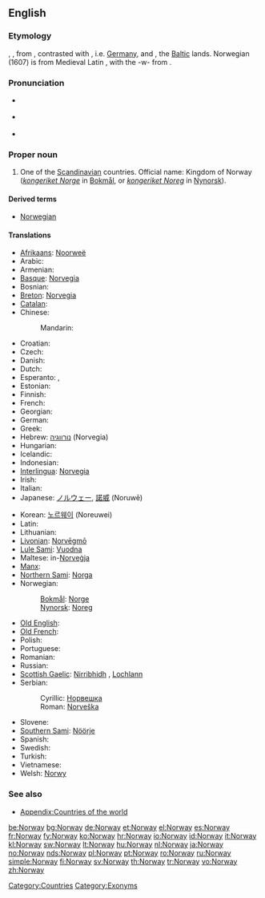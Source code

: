 ==English==
{{wikipedia}}

===Etymology===
{{etyl|ang}} {{term|Norweg|lang=ang}}, {{term|Norþweg|lang=ang}}, from {{etyl|non}} {{term|Norvegr||north way|lang=non}}, contrasted with {{term|suthrvegar||south way|lang=non}}, i.e. [[w:Germany|Germany]], and {{term|austrvegr||east way|lang=non}}, the [[w:Baltic states|Baltic]] lands. Norwegian (1607) is from Medieval Latin {{term|Norvegia|lang=la}}, with the -w- from {{term|Norway|lang=en}}.

===Pronunciation===
* {{a|UK}} {{IPA|/ˈnɔː.weɪ/}}
* {{a|US}} {{IPA|/ˈnɔɹ.weɪ/}}
* {{audio|en-us-Norway.ogg|Audio (US)}}

===Proper noun===
{{en-proper noun}}

# One of the [[Scandinavian]] countries. Official name: Kingdom of Norway (''[[kongeriket Norge]]'' in [[Bokmål]], or ''[[kongeriket Noreg]]'' in [[Nynorsk]]).

====Derived terms====
* [[Norwegian]]

====Translations====
{{trans-top|Scandinavian country}}
* [[Afrikaans]]: [[Noorweë]]
* Arabic: {{Arab|[[النرويج]]}} {{IPAchar|(an-narwīj)}}
* Armenian: {{t-|hy|Նորվեգիա|tr=Norvegia}}
* [[Basque]]: [[Norvegia]]
* Bosnian: {{t-|bs|Norveška|f}}
* [[Breton]]: [[Norvegia]]
* [[Catalan]]: {{t+|ca|Noruega|f}}
* Chinese:
*: Mandarin: {{t-|cmn|挪威|tr=Nuówēi|sc=Hani}}
* Croatian: {{t+|hr|Norveška|f|alt=Nòrveškā}}
* Czech: {{t+|cs|Norsko}}
* Danish: {{t-|da|Norge}}
* Dutch: {{t+|nl|Noorwegen}}
* Esperanto: {{t-|eo|Norvegio|xs=Esperanto}}, {{t-|eo|Norvegujo|xs=Esperanto}}
* Estonian: {{t+|et|Norra}}
* Finnish: {{t+|fi|Norja}}
* French: {{t+|fr|Norvège|f}}
* Georgian: {{t|ka|ნორვეგია|tr=Norvegia|sc=Geor|xs=Georgian}}
* German: {{t+|de|Norwegen|n}}
* Greek: {{t+|el|Νορβηγία|f|tr=Norvigía}}
* Hebrew: [[נורווגיה]] (Norvegia) {{f}}
* Hungarian: {{t+|hu|Norvégia}}
* Icelandic: {{t+|is|Noregur|m}}
* Indonesian: {{t-|id|Norwegia|xs=Indonesian}}
* [[Interlingua]]: [[Norvegia]]
* Irish: {{t-|ga|Iorua|f|alt=an Iorua|xs=Irish}}
* Italian: {{t+|it|Norvegia|f}}
* Japanese: [[ノルウェー]], [[諾威]] (Noruwē)
{{trans-mid}}
* Korean: [[노르웨이]] (Noreuwei)
* Latin: {{t-|la|Norvegia}}
* Lithuanian: {{t+|lt|Norvegija|xs=Lithuanian}}
* [[Livonian]]: [[Norvēgmō]]
* [[Lule Sami]]: [[Vuodna]]
* Maltese: in-[[Norveġja]]
* [[Manx]]: {{t-|gv|Loghlyn|xs=Manx}}
* [[Northern Sami]]: [[Norga]]
* Norwegian:
*: [[Bokmål]]: [[Norge]]
*: [[Nynorsk]]: [[Noreg]]
* [[Old English]]: {{t-|ang|Norþweg|m|alt=Norþweġ|xs=Old English}}
* [[Old French]]: {{tø|fro|Norweie|f}}
* Polish: {{t+|pl|Norwegia|f}}
* Portuguese: {{t+|pt|Noruega|f}}
* Romanian: {{t+|ro|Norvegia|f}}
* Russian: {{t+|ru|Норвегия|f|tr=Norvégija}}
* [[Scottish Gaelic]]: [[Nirribhidh]] {{f}}, [[Lochlann]] {{m|f}}
* Serbian:
*: Cyrillic: [[Норвешка#Serbian|Норвешка]] {{f}}
*: Roman: [[Norveška#Serbian|Norveška]] {{f}}
* Slovene: {{t+|sl|Norveška|f}}
* [[Southern Sami]]: [[Nöörje]]
* Spanish: {{t+|es|Noruega|f}}
* Swedish: {{t+|sv|Norge}}
* Turkish: {{t+|tr|Norveç}}
* Vietnamese: {{t-|vi|Na Uy|xs=Vietnamese}}
* Welsh: [[Norwy]]
{{trans-bottom}}

===See also===
* [[Appendix:Countries of the world]]

[[Category:Countries]]
[[Category:Exonyms]]

[[be:Norway]]
[[bg:Norway]]
[[de:Norway]]
[[et:Norway]]
[[el:Norway]]
[[es:Norway]]
[[fr:Norway]]
[[fy:Norway]]
[[ko:Norway]]
[[hr:Norway]]
[[io:Norway]]
[[id:Norway]]
[[it:Norway]]
[[kl:Norway]]
[[sw:Norway]]
[[lt:Norway]]
[[hu:Norway]]
[[nl:Norway]]
[[ja:Norway]]
[[no:Norway]]
[[nds:Norway]]
[[pl:Norway]]
[[pt:Norway]]
[[ro:Norway]]
[[ru:Norway]]
[[simple:Norway]]
[[fi:Norway]]
[[sv:Norway]]
[[th:Norway]]
[[tr:Norway]]
[[vo:Norway]]
[[zh:Norway]]